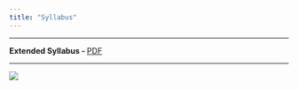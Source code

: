 ```yaml
---
title: "Syllabus"
---
```


***

**Extended Syllabus - ** [PDF](https://web.itu.edu.tr/~tokerem/Software_Tools_Syllabus.pdf)

***

![](Software_Tools_for_Earth_and_Environmental_Science_Syllabus.png)